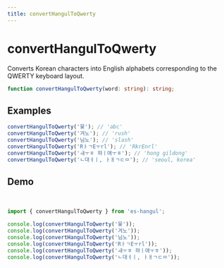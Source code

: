 ```yaml
---
title: convertHangulToQwerty
---
```



# convertHangulToQwerty

Converts Korean characters into English alphabets corresponding to the QWERTY keyboard layout.

```typescript
function convertHangulToQwerty(word: string): string;
```

## Examples

```typescript
convertHangulToQwerty('뮻'); // 'abc'
convertHangulToQwerty('겨노'); // 'rush'
convertHangulToQwerty('님노'); // 'slash'
convertHangulToQwerty('RㅏㄱEㅜrl'); // 'RkrEnrl'
convertHangulToQwerty('ㅙㅜㅎ 햐ㅣ애ㅜㅎ'); // 'hong gildong'
convertHangulToQwerty('ㄴ대ㅕㅣ, ㅏㅐㄱㄷㅁ'); // 'seoul, korea'
```

## Demo

<br />

<Sandpack>

```ts index.ts
import { convertHangulToQwerty } from 'es-hangul';

console.log(convertHangulToQwerty('뮻'));
console.log(convertHangulToQwerty('겨노'));
console.log(convertHangulToQwerty('님노'));
console.log(convertHangulToQwerty('RㅏㄱEㅜrl'));
console.log(convertHangulToQwerty('ㅙㅜㅎ 햐ㅣ애ㅜㅎ'));
console.log(convertHangulToQwerty('ㄴ대ㅕㅣ, ㅏㅐㄱㄷㅁ'));
```

</Sandpack>
